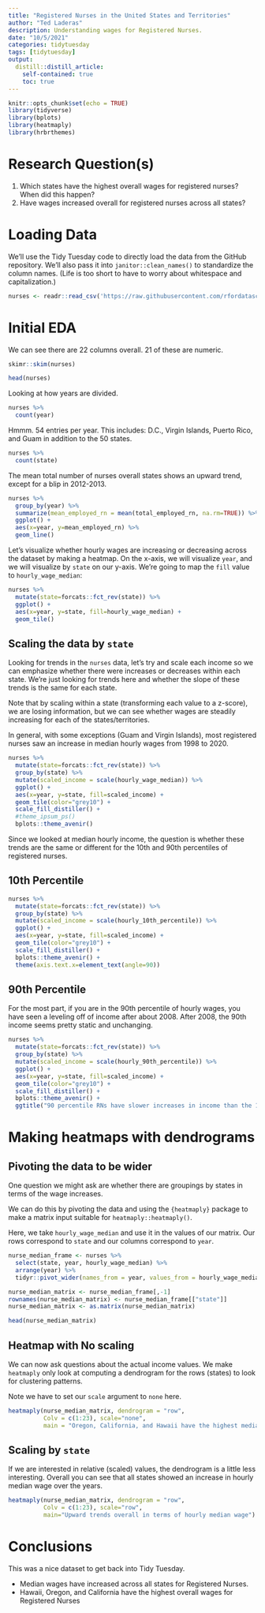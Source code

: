 ```yaml
---
title: "Registered Nurses in the United States and Territories"
author: "Ted Laderas"
description: Understanding wages for Registered Nurses.
date: "10/5/2021"
categories: tidytuesday
tags: [tidytuesday]
output: 
  distill::distill_article:
    self-contained: true
    toc: true
---
```


```r
knitr::opts_chunk$set(echo = TRUE)
library(tidyverse)
library(bplots)
library(heatmaply)
library(hrbrthemes)
```

# Research Question(s)

1. Which states have the highest overall wages for registered nurses? When did this happen?
1. Have wages increased overall for registered nurses across all states? 

# Loading Data

We'll use the Tidy Tuesday code to directly load the data from the GitHub repository. We'll also pass it into `janitor::clean_names()` to standardize the column names. (Life is too short to have to worry about whitespace and capitalization.)

```r
nurses <- readr::read_csv('https://raw.githubusercontent.com/rfordatascience/tidytuesday/master/data/2021/2021-10-05/nurses.csv') %>% janitor::clean_names()
```

# Initial EDA

We can see there are 22 columns overall. 21 of these are numeric. 

```r
skimr::skim(nurses)
```

```r
head(nurses)
```
Looking at how years are divided.

```r
nurses %>%
  count(year)
```

Hmmm. 54 entries per year. This includes: D.C., Virgin Islands, Puerto Rico, and Guam in addition to the 50 states.

```r
nurses %>%
  count(state)
```

The mean total number of nurses overall states shows an upward trend, except for a blip in 2012-2013.

```r
nurses %>%
  group_by(year) %>%
  summarize(mean_employed_rn = mean(total_employed_rn, na.rm=TRUE)) %>%
  ggplot() +
  aes(x=year, y=mean_employed_rn) %>%
  geom_line()
```
Let's visualize whether hourly wages are increasing or decreasing across the dataset by making a heatmap. On the x-axis, we will visualize `year`, and we will visualize by `state` on our y-axis. We're going to map the `fill` value to `hourly_wage_median`:

```r
nurses %>%
  mutate(state=forcats::fct_rev(state)) %>%
  ggplot() +
  aes(x=year, y=state, fill=hourly_wage_median) +
  geom_tile()
```

## Scaling the data by `state`

Looking for trends in the `nurses` data, let's try and scale each income so we can emphasize whether there were increases or decreases within each state. We're just looking for trends here and whether the slope of these trends is the same for each state.

Note that by scaling within a state (transforming each value to a z-score), we are losing information, but we can see whether wages are steadily increasing for each of the states/territories.

In general, with some exceptions (Guam and Virgin Islands), most registered nurses saw an increase in median hourly wages from 1998 to 2020.

```r
nurses %>%
  mutate(state=forcats::fct_rev(state)) %>%
  group_by(state) %>%
  mutate(scaled_income = scale(hourly_wage_median)) %>%
  ggplot() +
  aes(x=year, y=state, fill=scaled_income) +
  geom_tile(color="grey10") +
  scale_fill_distiller() +
  #theme_ipsum_ps()
  bplots::theme_avenir()
```

Since we looked at median hourly income, the question is whether these trends are the same or different for the 10th and 90th percentiles of registered nurses.

## 10th Percentile

```r
nurses %>%
  mutate(state=forcats::fct_rev(state)) %>%
  group_by(state) %>%
  mutate(scaled_income = scale(hourly_10th_percentile)) %>%
  ggplot() +
  aes(x=year, y=state, fill=scaled_income) +
  geom_tile(color="grey10") +
  scale_fill_distiller() +
  bplots::theme_avenir() +
  theme(axis.text.x=element_text(angle=90))
```

## 90th Percentile

For the most part, if you are in the 90th percentile of hourly wages, you have seen a leveling off of income after about 2008. After 2008, the 90th income seems pretty static and unchanging.


```r
nurses %>%
  mutate(state=forcats::fct_rev(state)) %>%
  group_by(state) %>%
  mutate(scaled_income = scale(hourly_90th_percentile)) %>%
  ggplot() +
  aes(x=year, y=state, fill=scaled_income) +
  geom_tile(color="grey10") +
  scale_fill_distiller() +
  bplots::theme_avenir() +
  ggtitle("90 percentile RNs have slower increases in income than the 10%")
```

# Making heatmaps with dendrograms

## Pivoting the data to be wider

One question we might ask are whether there are groupings by states in terms of the wage increases. 

We can do this by pivoting the data and using the `{heatmaply}` package to make a matrix input suitable for `heatmaply::heatmaply()`.

Here, we take `hourly_wage_median` and use it in the values of our matrix. Our rows correspond to `state` and our columns correspond to `year`.

```r
nurse_median_frame <- nurses %>%
  select(state, year, hourly_wage_median) %>%
  arrange(year) %>%
  tidyr::pivot_wider(names_from = year, values_from = hourly_wage_median) 

nurse_median_matrix <- nurse_median_frame[,-1]
rownames(nurse_median_matrix) <- nurse_median_frame[["state"]]
nurse_median_matrix <- as.matrix(nurse_median_matrix)

head(nurse_median_matrix)
```

## Heatmap with No scaling

We can now ask questions about the actual income values. We make `heatmaply` only look at computing a dendrogram for the rows (states) to look for clustering patterns. 

Note we have to set our `scale` argument to `none` here. 

```r
heatmaply(nurse_median_matrix, dendrogram = "row", 
          Colv = c(1:23), scale="none",
          main = "Oregon, California, and Hawaii have the highest median wage from 2017-2020")
```

## Scaling by `state`

If we are interested in relative (scaled) values, the dendrogram is a little less interesting. Overall you can see that all states showed an increase in hourly median wage over the years. 

```r
heatmaply(nurse_median_matrix, dendrogram = "row", 
          Colv = c(1:23), scale="row", 
          main="Upward trends overall in terms of hourly median wage")
```

# Conclusions

This was a nice dataset to get back into Tidy Tuesday. 

- Median wages have increased across all states for Registered Nurses.
- Hawaii, Oregon, and California have the highest overall wages for Registered Nurses